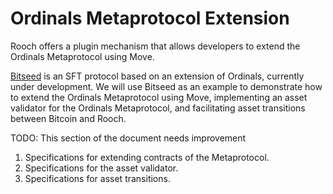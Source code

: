 # Ordinals Metaprotocol Extension


Rooch offers a plugin mechanism that allows developers to extend the Ordinals Metaprotocol using Move.

[Bitseed](https://bitseed.pro) is an SFT protocol based on an extension of Ordinals, currently under development. We will use Bitseed as an example to demonstrate how to extend the Ordinals Metaprotocol using Move, implementing an asset validator for the Ordinals Metaprotocol, and facilitating asset transitions between Bitcoin and Rooch.

<Callout>
TODO: This section of the document needs improvement

1. Specifications for extending contracts of the Metaprotocol.
2. Specifications for the asset validator.
3. Specifications for asset transitions.
</Callout>